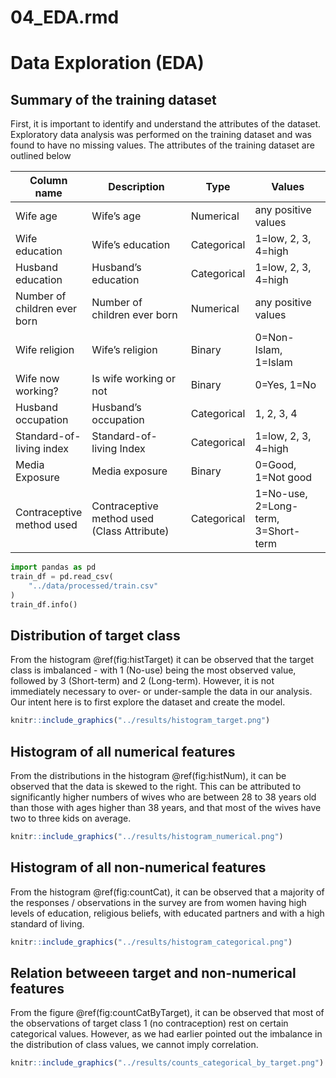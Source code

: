 # 04_EDA.rmd
# Data Exploration (EDA)

## Summary of the training dataset
First, it is important to identify and understand the attributes of the dataset. Exploratory data analysis was performed on the training dataset and was found to have no missing values. The attributes of the training dataset are outlined below

| Column name                  | Description                                  | Type       | Values                              |
| ---------------------------- | ------------------------------------------- | ----------- |  ---------------------------------- |
| Wife age                     | Wife's age                                  | Numerical   | any positive values                 |
| Wife education               | Wife's education                            | Categorical | 1=low, 2, 3, 4=high                 |
| Husband education            | Husband's education                         | Categorical | 1=low, 2, 3, 4=high                 |
| Number of children ever born | Number of children ever born                | Numerical   | any positive values                 |
| Wife religion                | Wife's religion                             | Binary      | 0=Non-Islam, 1=Islam                |
| Wife now working?            | Is wife working or not                      | Binary      | 0=Yes, 1=No                         |
| Husband occupation           | Husband's occupation                        | Categorical | 1, 2, 3, 4                          |
| Standard-of-living index     | Standard-of-living Index                    | Categorical | 1=low, 2, 3, 4=high                 |
| Media Exposure               | Media exposure                              | Binary      | 0=Good, 1=Not good                  |
| Contraceptive method used    | Contraceptive method used (Class Attribute) | Categorical | 1=No-use, 2=Long-term, 3=Short-term |

```python
import pandas as pd
train_df = pd.read_csv(
    "../data/processed/train.csv"
)
train_df.info()
```

## Distribution of target class
From the histogram \@ref(fig:histTarget) it can be observed that the target class is imbalanced - with 1 (No-use) being the most observed value, followed by 3 (Short-term) and 2 (Long-term). However, it is not immediately necessary to over- or under-sample the data in our analysis. Our intent here is to first explore the dataset and create the model.

```r
knitr::include_graphics("../results/histogram_target.png")
```

## Histogram of all numerical features
From the distributions in the histogram \@ref(fig:histNum), it can be observed that the data is skewed to the right. This can be attributed to significantly higher numbers of wives who are between 28 to 38 years old than those with ages higher than 38 years, and that most of the wives have two to three kids on average. 

```r
knitr::include_graphics("../results/histogram_numerical.png")
```

## Histogram of all non-numerical features
From the histogram \@ref(fig:countCat), it can be observed that a majority of the responses / observations in the survey are from women having high levels of education, religious beliefs, with educated partners and with a high standard of living. 
```r
knitr::include_graphics("../results/histogram_categorical.png")
```

## Relation betweeen target and non-numerical features
From the figure \@ref(fig:countCatByTarget), it can be observed that most of the observations of target class 1 (no contraception) rest on certain categorical values. However, as we had earlier pointed out the imbalance in the distribution of class values, we cannot imply correlation. 

```r
knitr::include_graphics("../results/counts_categorical_by_target.png")
```